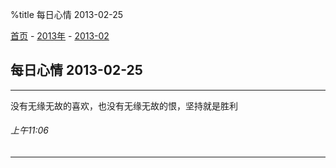 %title 每日心情 2013-02-25

[[../../../index|首页]] - [[../index|2013年]] - [[index|2013-02]]
==每日心情 2013-02-25==
----
没有无缘无故的喜欢，也没有无缘无故的恨，坚持就是胜利
======上午11:06======
----
